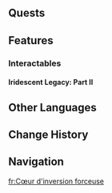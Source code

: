 {{Stub}}
{{Location Infobox
|image        = Heart of Force Inversion.png
|type         = Subarea
|map          = Ancient Sacred Mountain
|map_level    = Dragons' Residence in the Ancient Sacred Mountain
|area         = Ancient Sacred Mountain
|region       = Natlan
}}
{{Location Intro|description=<p>{{If Self|Heart of Force Inversion|It|Heart of Force Inversion}} is filled with pools of [[liquid Phlogiston]] that flow upwards into the sky.</p>}}

==Quests==
{{Quests by Category List|Heart of Force Inversion Quests|heo=1}}

==Features==
<!--
===Exploration===
* 

===Local Specialties===
* {{Item|}}
-->
===Interactables===
====Iridescent Legacy: Part II====
{{Transclude|Iridescent Legacy|Iridescent Legacy: Part II|main=1}}
<!--==Puzzles==
===Puzzle Name===

==NPCs==
* 

==Descriptions==
{{Description/Viewpoint|}}

==Soundtracks==
{{Soundtracks by Category Table|type=location}}

==Lore==

==Trivia==
*

==Gallery==
<gallery>

</gallery>
-->

==Other Languages==
{{Other Languages
|en       = Heart of Force Inversion
|zhs      = 力向逆心
|zhs_rm   = 
|zht      = 力向逆心
|zht_rm   = 
|zh_tl    = 
|ja       = リバース・ハート
|ja_rm    = 
|ja_tl    = 
|ko       = 역행의 땅
|ko_tl    = 
|es       = Corazón de la Reversión de la Fuerza
|es_tl    = Heart of the Force Reversion
|fr       = Cœur d'inversion forceuse
|fr_tl    = Heart of Force Inversion
|ru       = Сердце обратной силы
|ru_tl    = 
|th       = Heart of Force Inversion
|vi       = Trái Tim Nghịch Đảo
|vi_tl    = 
|de       = Herz der Kraftumkehr
|de_tl    = 
|id       = Heart of Force Inversion
|pt       = Coração Desafiador
|pt_tl    = 
|tr       = Güç Dönüşümünün Kalbi
|tr_tl    = 
|it       = Cuore della Forza inversa
|it_tl    = 
}}

==Change History==
{{Change History|5.5}}

==Navigation==
{{Area Navbox|Natlan}}

[[fr:Cœur d'inversion forceuse]]